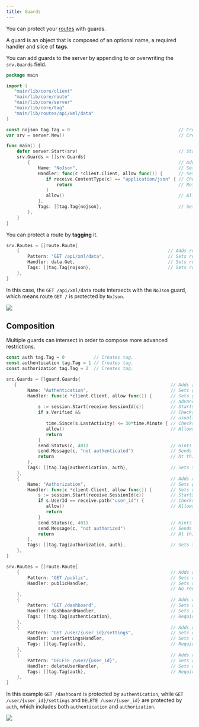 ```yaml
---
title: Guards
---
```



You can protect your [routes](../basics#routes) with guards.

A guard is an object that is composed of an optional name, a required handler and slice of **tags**.

You can add guards to the server by appending to or overwriting the `srv.Guards` field.

```go
package main

import (
   "main/lib/core/client"
   "main/lib/core/route"
   "main/lib/core/server"
   "main/lib/core/tag"
   "main/lib/routes/api/xml/data"
)

const nojson tag.Tag = 0                                         // Creates tag.
var srv = server.New()                                           // Creates server.

func main() {
    defer server.Start(srv)                                      // Starts server.
    srv.Guards = []srv.Guards{
        {                                                        // Adds guard.
            Name: "NoJson",                                      // Sets guard name (It's useful for logs).
            Handler: func(c *client.Client, allow func()) {      // Sets guard handler.
               if receive.ContentType(c) == "application/json" { // Checks content type.
                   return                                        // Returns - this will actually terminate the connection.
               }
               allow()                                           // Allows request through.
            },
            Tags: []tag.Tag{nojson},                             // Sets guard tags.
        },
    }
}
```

You can protect a route by **tagging** it.

```go
srv.Routes = []route.Route{
    {                                                        // Adds route.
        Pattern: "GET /api/xml/data",                        // Sets route pattern.
        Handler: data.Get,                                   // Sets route handler.
        Tags: []tag.Tag{nojson},                             // Sets route tags.
    },
}
```

In this case, the `GET /api/xml/data` route intersects with the `NoJson` guard, which means route `GET /` is protected by `NoJson`.

![](guards100.svg)

## Composition

Multiple guards can intersect in order to compose more advanced restrictions.

```go
const auth tag.Tag = 0           // Creates tag.
const authentication tag.Tag = 1 // Creates tag.
const authorization tag.Tag = 2  // Creates tag.
```

```go
src.Guards = []guard.Guards{
   {                                                          // Adds authentication guard.
        Name: "Authentication",                               // Sets guard name (useful for logs).
        Handler: func(c *client.Client, allow func()) {       // Sets guard handler. Call allow() in order to permit the request to
                                                              // advance to the next guard or to the route handler.
            s := session.Start(receive.SessionId(c))          // Starts session.
            if s.Verified &&                                  // Checks if client is verified. This "Verified" field is
                                                              // usually set by a public route, like a /login page.
               time.Since(s.LastActivity) <= 30*time.Minute { // Checks if client has been active in the past 30 minutes.
               allow()                                        // Allows the request through.
               return
            }
            send.Status(c, 401)                               // Hints to client that authentication is missing.
            send.Message(c, "not authenticated")              // Sends a readable hint message.
            return                                            // At this point allow() has not been called, so the request is blocked.
        },
        Tags: []tag.Tag{authentication, auth},                // Sets the guard tags - use any of these tags to apply this guard to any route.
    },
    {                                                         // Adds authorization guard.
        Name: "Authorization",                                // Sets guard name (useful for logs).
        Handler: func(c *client.Client, allow func()) {       // Sets guard handler.
            s := session.Start(receive.SessionId(c))          // Starts session.
            if s.UserId == receive.path("user_id") {          // Checks if session user id matches requested user id.
               allow()                                        // Allows the request through.
               return
            }
            send.Status(c, 401)                               // Hints to client that authorization is missing.
            send.Message(c, "not authorized")                 // Sends a readable hint message.
            return                                            // At this point allow() has not been called, so the request is blocked.
        },
        Tags: []tag.Tag{authorization, auth},                 // Sets the guard tags - use any of these tags to apply this guard to any route.
    },
}

srv.Routes = []route.Route{     
    {                                                         // Adds route.
        Pattern: "GET /public",                               // Sets route pattern.
        Handler: publicHandler,                               // Sets route handler.
                                                              // No requirements - it's public.
    },
    {                                                         // Adds route.
        Pattern: "GET /dashboard",                            // Sets route pattern.
        Handler: dashboardHandler,                            // Sets route handler.
        Tags: []tag.Tag{authentication},                      // Requires authentication.
    },
    {                                                         // Adds route.
        Pattern: "GET /user/{user_id}/settings",              // Sets route pattern.
        Handler: userSettingsHandler,                         // Sets route handler.
        Tags: []tag.Tag{auth},                                // Requires auth, meaning both authentication and authorization.
    },
    {                                                         // Adds route.
        Pattern: "DELETE /user/{user_id}",                    // Sets route pattern.
        Handler: deleteUserHandler,                           // Sets route handler.
        Tags: []tag.Tag{auth},                                // Requires auth, meaning both authentication and authorization.
    },
}
```

In this example `GET /dashboard` is protected by `authentication`, while `GET /user/{user_id}/settings` and `DELETE /user/{user_id}` are protected by `auth`, which includes both `authentication` and `authorization`.

![](guards200.svg)
